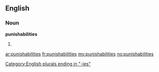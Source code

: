 ==English==

===Noun===
'''punishabilities'''

# {{plural of|[[punishability]]}}

[[Category:English plurals ending in "-ies"]]

[[ar:punishabilities]]
[[fr:punishabilities]]
[[my:punishabilities]]
[[no:punishabilities]]